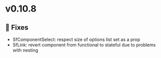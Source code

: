 
<Meta title="Releases/v0.10.8/Change log" />

# v0.10.8

## 🐛 Fixes

- SfComponentSelect: respect size of options list set as a prop
- SfLink: revert component from functional to stateful due to problems with nesting